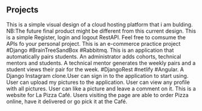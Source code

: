 ## Projects

<ProjectCard title="Cloud-Hosting-Demo" link="https://cloud-hosting-demos.netlify.app" bg="linear-gradient(to right, #D4145A 0%, #FBB03B 100%)">
This is a simple visual design of a cloud hosting platform that i am bulding. NB:The future final product might be different from this current design. 
</ProjectCard>

<ProjectCard title="DjangoRestAPI" link="https://djangorestcustom.herokuapp.com/" bg="linear-gradient(to right, #D4145A 0%, #FBB03B 100%)">
This is a simple Register, login and logout RestAPI. Feel free to comsume the APIs fo your personal project.
</ProjectCard>

<ProjectCard title="My Duka" link="https://myduka1.herokuapp.com/" bg="linear-gradient(to right, #D4145A 0%, #FBB03B 100%)">
This is an e-commerce practice project #Django #BrainTreeSandBox #Rabbitmq.
</ProjectCard>

<ProjectCard title="Student Pair Up" link="https://pedantic-rosalind-47f797.netlify.app/home" bg="linear-gradient(to right, #D4145A 0%, #FBB03B 100%)">
This is an application that automatically pairs students. An administrator adds cohorts, technical mentors and students. A technical mentor generates the weekly pairs and a student views their pair for the week. #DjangoRest #netlify #Angular.
</ProjectCard>

<ProjectCard title="Instagram Clone" link="https://instagramu1.herokuapp.com/" bg="linear-gradient(to right, #D4145A 0%, #FBB03B 100%)">
A Django Instagram clone.User can sign in to the application to start using. User can upload my pictures to the application. User can view any profile with all pictures. User can like a picture and leave a comment on it.
</ProjectCard>

<ProjectCard title="La-Pizza-Cafe" link="https://brayokenya.github.io/La-Pizza-Cafe/" bg="linear-gradient(to right, #D4145A 0%, #FBB03B 100%)">
This is a website for La Pizza Café. Users visiting the page are able to order Pizza online, have it delivered or go pick it at the Café.
</ProjectCard>
